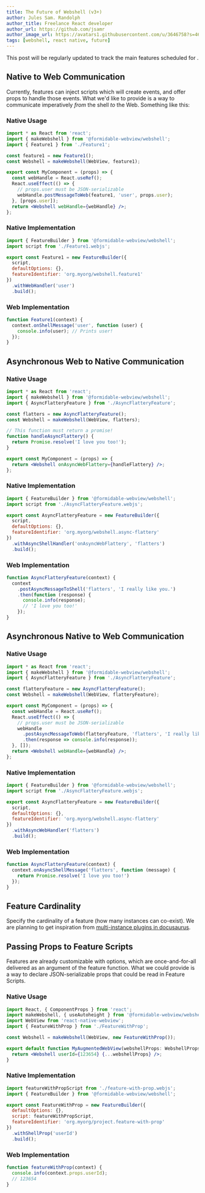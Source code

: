 ```yaml
---
title: The Future of Webshell (v3+)
author: Jules Sam. Randolph
author_title: Freelance React developer
author_url: https://github.com/jsamr
author_image_url: https://avatars1.githubusercontent.com/u/3646758?s=460&u=f699d25514156aa9b975837a52daf135449e43d8&v=4
tags: [webshell, react native, future]
---
```



This post will be regularly updated to track the main features scheduled for <Webshell />.

## Native to Web Communication

Currently, features can inject scripts which will create events, and offer props to handle those events.
What we'd like to provide is a way to communicate imperatively _from_ the shell _to_ the Web. Something like this:

### Native Usage

```jsx title="MyComponent.jsx"
import * as React from 'react';
import { makeWebshell } from '@formidable-webview/webshell';
import { Feature1 } from './Feature1';

const feature1 = new Feature1();
const Webshell = makeWebshell(WebView, feature1);

export const MyComponent = (props) => {
  const webHandle = React.useRef();
  React.useEffect(() => {
    // props.user must be JSON-serializable
    webHandle.postMessageToWeb(feature1, 'user', props.user);
  }, [props.user]);
  return <Webshell webHandle={webHandle} />;
};
```

### Native Implementation

```js title="Feature1.js"
import { FeatureBuilder } from '@formidable-webview/webshell';
import script from './Feature1.webjs';

export const Feature1 = new FeatureBuilder({
  script,
  defaultOptions: {},
  featureIdentifier: 'org.myorg/webshell.feature1'
})
  .withWebHandler('user')
  .build();
```

### Web Implementation

```js title="Feature1.webjs"
function Feature1(context) {
  context.onShellMessage('user', function (user) {
    console.info(user); // Prints user!
  });
}
```

## Asynchronous Web to Native Communication

### Native Usage

```jsx title="MyComponent.jsx"
import * as React from 'react';
import { makeWebshell } from '@formidable-webview/webshell';
import { AsyncFlatteryFeature } from './AsyncFlatteryFeature';

const flatters = new AsyncFlatteryFeature();
const Webshell = makeWebshell(WebView, flatters);

// This function must return a promise!
function handleAsyncFlattery() {
  return Promise.resolve('I love you too!');
}

export const MyComponent = (props) => {
  return <Webshell onAsyncWebFlattery={handleFlattery} />;
};
```

### Native Implementation

```js title="AsyncFlatteryFeature.js"
import { FeatureBuilder } from '@formidable-webview/webshell';
import script from './AsyncFlatteryFeature.webjs';

export const AsyncFlatteryFeature = new FeatureBuilder({
  script,
  defaultOptions: {},
  featureIdentifier: 'org.myorg/webshell.async-flattery'
})
  .withAsyncShellHandler('onAsyncWebFlattery', 'flatters')
  .build();
```

### Web Implementation

```js title="AsyncFlatteryFeature.webjs"
function AsyncFlatteryFeature(context) {
  context
    .postAsyncMessageToShell('flatters', 'I really like you.')
    .then(function (response) {
      console.info(response);
      // 'I love you too!'
    });
}
```

## Asynchronous Native to Web Communication


### Native Usage

```jsx title="MyComponent.jsx"
import * as React from 'react';
import { makeWebshell } from '@formidable-webview/webshell';
import { AsyncFlatteryFeature } from './AsyncFlatteryFeature';

const flatteryFeature = new AsyncFlatteryFeature();
const Webshell = makeWebshell(WebView, flatteryFeature);

export const MyComponent = (props) => {
  const webHandle = React.useRef();
  React.useEffect(() => {
    // props.user must be JSON-serializable
    webHandle
      .postAsyncMessageToWeb(flatteryFeature, 'flatters', 'I really like you!')
      .then(response => console.info(response));
  }, []);
  return <Webshell webHandle={webHandle} />;
};
```

### Native Implementation

```js title="AsyncFlatteryFeature.js"
import { FeatureBuilder } from '@formidable-webview/webshell';
import script from './AsyncFlatteryFeature.webjs';

export const AsyncFlatteryFeature = new FeatureBuilder({
  script,
  defaultOptions: {},
  featureIdentifier: 'org.myorg/webshell.async-flattery'
})
  .withAsyncWebHandler('flatters')
  .build();
```

### Web Implementation

```js title="AsyncFlatteryFeature.webjs"
function AsyncFlatteryFeature(context) {
  context.onAsyncShellMessage('flatters', function (message) {
    return Promise.resolve('I love you too!')
  });
}
```

## Feature Cardinality

Specify the cardinality of a feature (how many instances can co-exist). We
are planning to get inspiration from [multi-instance plugins in
docusaurus](https://v2.docusaurus.io/docs/using-plugins#multi-instance-plugins-and-plugin-ids).

## Passing Props to Feature Scripts

Features are already customizable with options, which are once-and-for-all
delivered as an argument of the feature function. What we could provide is a way to
declare JSON-serializable props that could be read in Feature Scripts.

### Native Usage

```jsx title="MyAugmentedWebView"
import React, { ComponentProps } from 'react';
import makeWebshell, { useAutoheight } from '@formidable-webview/webshell';
import WebView from 'react-native-webview';
import { FeatureWithProp } from './FeatureWithProp';

const Webshell = makeWebshell(WebView, new FeatureWithProp());

export default function MyAugmentedWebView(webshellProps: WebshellProps) {
  return <Webshell userId={123654} {...webshellProps} />;
}
```

### Native Implementation

```js title="FeatureWithProp.js"
import featureWithPropScript from './feature-with-prop.webjs';
import { FeatureBuilder } from '@formidable-webview/webshell';

export const FeatureWithProp = new FeatureBuilder({
  defaultOptions: {},
  script: featureWithPropScript,
  featureIdentifier: 'org.myorg/project.feature-with-prop'
})
  .withShellProp('userId')
  .build();
```

### Web Implementation

```js title="feature-with-prop.webjs"
function featureWithProp(context) {
  console.info(context.props.userId);
  // 123654
}
```

